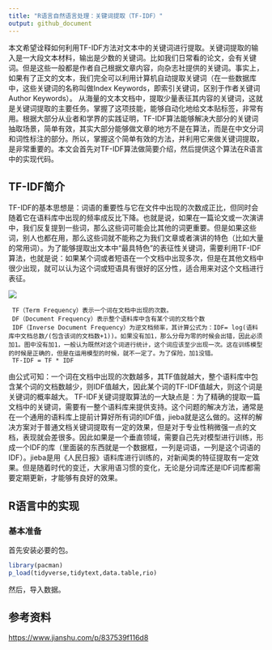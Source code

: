 ---
title: "R语言自然语言处理：关键词提取（TF-IDF）"
output: github_document
---

  本文希望诠释如何利用TF-IDF方法对文本中的关键词进行提取。关键词提取的输入是一大段文本材料，输出是少数的关键词。比如我们日常看的论文，会有关键词。但是这些一般都是作者自己根据文章内容，向杂志社提供的关键词。事实上，如果有了正文的文本，我们完全可以利用计算机自动提取关键词（在一些数据库中，这些关键词的名称叫做Index Keywords，即索引关键词，区别于作者关键词Author Keywords）。
  从海量的文本文档中，提取少量表征其内容的关键词，这就是关键词提取的主要任务。掌握了这项技能，能够自动化地给文本贴标签，非常有用。根据大部分从业者和学界的实践证明，TF-IDF算法能够解决大部分的关键词抽取场景，简单有效，其实大部分能够做文章的地方不是在算法，而是在中文分词和词性标注的部分。所以，掌握这个简单有效的方法，并利用它来做关键词提取，是非常重要的。本文会首先对TF-IDF算法做简要介绍，然后提供这个算法在R语言中的实现代码。
  
## TF-IDF简介  
  TF-IDF的基本思想是：词语的重要性与它在文件中出现的次数成正比，但同时会随着它在语料库中出现的频率成反比下降。也就是说，如果在一篇论文或一次演讲中，我们反复提到一些词，那么这些词可能会比其他的词更重要。但是如果这些词，别人也都在用，那么这些词就不能称之为我们文章或者演讲的特色（比如大量的常用词）。为了能够提取出文本中“最具特色”的表征性关键词，需要利用TF-IDF算法，也就是说：如果某个词或者短语在一个文档中出现多次，但是在其他文档中很少出现，就可以认为这个词或短语具有很好的区分性，适合用来对这个文档进行表征。

![](./TF_IDF.png)

 ``` 
  TF（Term Frequency）表示一个词在文档中出现的次数。
  DF（Document Frequency）表示整个语料库中含有某个词的文档个数
  IDF（Inverse Document Frequency）为逆文档频率，其计算公式为：IDF= log(语料库中文档总数/(包含该词的文档数+1))。如果没有加1，那么分母为零的时候会出错，因此必须加1。图中没有加1，一般认为既然对这个词进行统计，这个词应该至少出现一次。这在训练模型的时候是正确的，但是在运用模型的时候，就不一定了。为了保险，加1没错。
  TF-IDF = TF * IDF
```
  由公式可知：一个词在文档中出现的次数越多，其TF值就越大，整个语料库中包含某个词的文档数越少，则IDF值越大，因此某个词的TF-IDF值越大，则这个词是关键词的概率越大。
  TF-IDF关键词提取算法的一大缺点是：为了精确的提取一篇文档中的关键词，需要有一整个语料库来提供支持。这个问题的解决方法，通常是在一个通用的语料库上提前计算好所有词的IDF值，jieba就是这么做的。这样的解决方案对于普通文档关键词提取有一定的效果，但是对于专业性稍微强一点的文档，表现就会差很多。因此如果是一个垂直领域，需要自己先对模型进行训练，形成一个IDF的库（里面装的东西就是一个数据框，一列是词语，一列是这个词语的IDF）。jieba是用《人民日报》语料库进行训练的，对新闻类的特征提取有一定效果。但是随着时代的变迁，大家用语习惯的变化，无论是分词库还是IDF词库都需要定期更新，才能够有良好的效果。

## R语言中的实现

### 基本准备
  首先安装必要的包。
```{r}
library(pacman)
p_load(tidyverse,tidytext,data.table,rio)
```
  然后，导入数据。


## 参考资料

<https://www.jianshu.com/p/837539f116d8>


